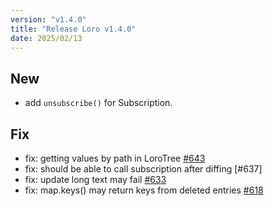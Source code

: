 ```yaml
---
version: "v1.4.0"
title: "Release Loro v1.4.0"
date: 2025/02/13
---
```


## New

- add `unsubscribe()` for Subscription.

## Fix

- fix: getting values by path in LoroTree [#643](https://github.com/loro-dev/loro/pull/643)
- fix: should be able to call subscription after diffing [#637]
- fix: update long text may fail [#633](https://github.com/loro-dev/loro/pull/633)
- fix: map.keys() may return keys from deleted entries [#618](https://github.com/loro-dev/loro/pull/618)

